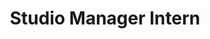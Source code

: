 ---
#bios found here: https://docs.google.com/document/d/13UuePbGLRF4G5b5JoEe2Vua3NukZ1-QwRW4Oisnd8lI/edit#
#anything that should be left blank enter: ''
name: Brenna Bode
active: false
title: Studio Manager Intern
details:
  - almaMater: University of Nebraska-Lincoln
  - pronoun: She/Her
  - joinedPB: May 2021
socials:
  - linkedIn: https://www.linkedin.com/in/brenna-bode-a85a41144
  - website: https://brennabodephotography.passgallery.com/portfolio?brandId=0
  - facebook: https://www.facebook.com/brennabodephotography/
signs:
  sun: Taurus
  rising: Virgo
  moon: Taurus
headshotFun: /img/team/pixel-bakery-brenna-bode.jpg
headshotSmiling: /img/team/pixel-bakery-brenna-bode.jpg
headshotSerious: /img/team/pixel-bakery-brenna-bode.jpg

---